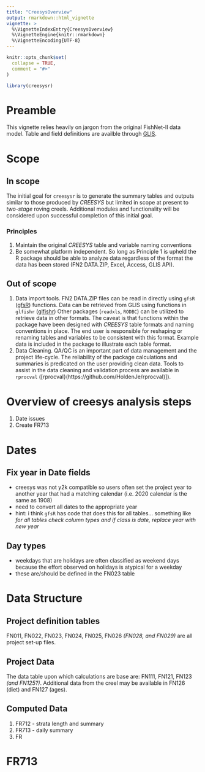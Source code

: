 ```yaml
---
title: "CreesysOverview"
output: rmarkdown::html_vignette
vignette: >
  %\VignetteIndexEntry{CreesysOverview}
  %\VignetteEngine{knitr::rmarkdown}
  %\VignetteEncoding{UTF-8}
---
```


```r
knitr::opts_chunk$set(
  collapse = TRUE,
  comment = "#>"
)
```

```r
library(creesysr)
```

# Preamble
This vignette relies heavily on jargon from the original FishNet-II data model. Table and field definitions are availble through [GLIS](http://10.167.37.157/data_tools/databases/fntables/).

# Scope
## In scope
The initial goal for `creesysr` is to generate the summary tables and outputs similar to those produced by *CREESYS* but limited in scope at present to *two-stage* roving creels. Additional modules and functionality will be considered upon successful completion of this initial goal. 

### Principles 
1. Maintain the original *CREESYS* table and variable naming conventions  
2. Be somewhat platform independent. So long as Principle 1 is upheld the R package should be able to analyze data regardless of the format the data has been stored (FN2 DATA.ZIP, Excel, Access, GLIS API). 

## Out of scope
1. Data import tools. FN2 DATA.ZIP files can be read in directly using `gfsR` ([gfsR](https://github.com/HoldenJe/gfsR)) functions. Data can be retrieved from GLIS using functions in `glfishr` ([glfishr](https://github.com/AdamCottrill/glfishr)) Other packages (`readxls`, `RODBC`) can be utilized to retrieve data in other formats. The caveat is that functions within the package have been designed with *CREESYS* table formats and naming conventions in place. The end user is responsible for reshaping or renaming tables and variables to be consistent with this format. Example data is included in the package to illustrate each table format.  
2. Data Cleaning. QA/QC is an important part of data management and the project life-cycle.  The reliability of the package calculations and summaries is predicated on the user providing clean data. Tools to assist in the data cleaning and validation process are available in `rprocval` ([rprocval}(https://github.com/HoldenJe/rprocval)]).  

# Overview of creesys analysis steps
1. Date issues
2. Create FR713

# Dates
## Fix year in Date fields
- creesys was not y2k compatible so users often set the project year to another year that had a matching calendar (i.e. 2020 calendar is the same as 1908)
- need to convert all dates to the appropriate year
- hint: i think `gfsR` has code that does this for all tables... something like *for all tables check column types and if class is date, replace year with new year*

## Day types
- weekdays that are holidays are often classified as weekend days because the effort observed on holidays is atypical for a weekday
- these are/should be defined in the FN023 table

# Data Structure  
## Project definition tables  
FN011, FN022, FN023, FN024, FN025, FN026 *(FN028, and FN029)* are all project set-up files. 

## Project Data  
The data table upon which calculations are base are: FN111, FN121, FN123 *(and FN125?)*. Additional data from the creel may be available in FN126 (diet) and FN127 (ages).

## Computed Data  
1. FR712 - strata length and summary  
2. FR713 - daily summary 
3. FR

# FR713

